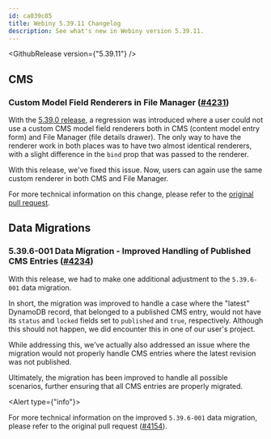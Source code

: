 ```yaml
---
id: ca039c85
title: Webiny 5.39.11 Changelog
description: See what's new in Webiny version 5.39.11.
---
```



<GithubRelease version={"5.39.11"} />

## CMS

### Custom Model Field Renderers in File Manager ([#4231](https://github.com/webiny/webiny-js/pull/4231))

With the [5.39.0 release](/docs/release-notes/5.39.0/changelog), a regression was introduced where a user could not use a custom CMS model field renderers both in CMS (content model entry form) and File Manager (file details drawer). The only way to have the renderer work in both places was to have two almost identical renderers, with a slight difference in the `bind` prop that was passed to the renderer. 

With this release, we've fixed this issue. Now, users can again use the same custom renderer in both CMS and File Manager.

<Alert type="info">

  For more technical information on this change, please refer to the [original pull request](https://github.com/webiny/webiny-js/pull/4231).

</Alert>

## Data Migrations

### 5.39.6-001 Data Migration - Improved Handling of Published CMS Entries ([#4234](https://github.com/webiny/webiny-js/pull/4234))

With this release, we had to make one additional adjustment to the `5.39.6-001` data migration. 

In short, the migration was improved to handle a case where the "latest" DynamoDB record, that belonged to a published CMS entry, would not have its `status` and `locked` fields set to `published` and `true`, respectively. Although this should not happen, we did encounter this in one of our user's project. 

While addressing this, we've actually also addressed an issue where the migration would not properly handle CMS entries where the latest revision was not published.  

Ultimately, the migration has been improved to handle all possible scenarios, further ensuring that all CMS entries are properly migrated.

<Alert type={"info"}>

  For more technical information on the improved `5.39.6-001` data migration, please refer to the original pull request ([#4154](https://github.com/webiny/webiny-js/pull/4154)).

</Alert>
